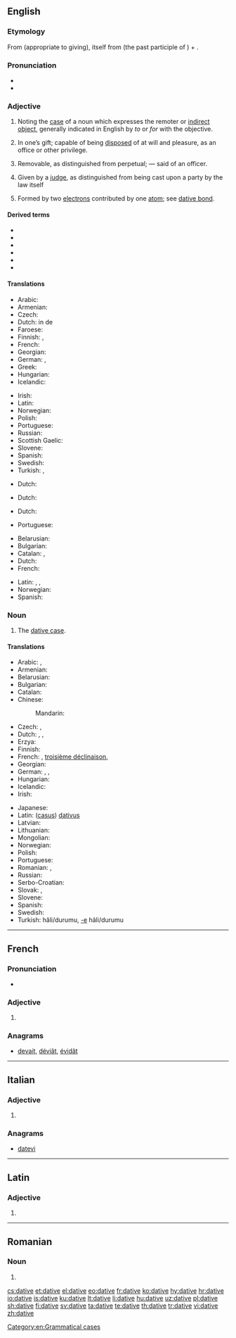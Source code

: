 ==English==

===Etymology===
{{PIE root|en|deh₃}}
From {{etyl|la|en}} {{term|dativus|lang=la}} (appropriate to giving), itself from {{term|datus|lang=la}} (the past participle of {{m|la|dō||I give}}) + {{term|-ivus||-ive|lang=la}}.

===Pronunciation===
* {{IPA|/ˈdeɪtɪv/|lang=en}}
* {{rhymes|eɪtɪv|lang=en}}

===Adjective===
{{en-adj|-}}

# {{context|grammar|lang=en}} Noting the [[case]] of a noun which expresses the remoter or [[indirect object]], generally indicated in English by ''to'' or ''for'' with the objective.
# {{context|obsolete|legal|lang=en}} In one’s gift; capable of being [[disposed]] of at will and pleasure, as an office or other privilege.
# {{context|obsolete|legal|lang=en}} Removable, as distinguished from perpetual; — said of an officer.
# {{context|obsolete|legal|lang=en}} Given by a [[judge]], as distinguished from being cast upon a party by the law itself
# {{context|science|lang=en}} Formed by two [[electron]]s contributed by one [[atom]]; see [[dative bond]].

====Derived terms====
* {{l/en|dative bond}}
* {{l/en|dative case}}
* {{l/en|dative executor}}
* {{l/en|dative of purpose}}
* {{l/en|dative sickness}}
* {{l/en|datively}}

====Translations====
{{trans-top|grammar: noting the case of noun which expresses indirect object}}
* Arabic: {{t|ar|مفعول لأجله|m|sc=Arab}}
* Armenian: {{t|hy|տրական}}
* Czech: {{t|cs|dativní}}
* Dutch: in de {{t+|nl|datief|m}}
* Faroese: {{t|fo|hvørjumfals-}}
* Finnish: {{t|fi|datiivinen}}, {{t+|fi|datiivi|alt=datiivi-}}
* French: {{t+|fr|datif|m}}
* Georgian: {{t+|ka|მიცემითი}}
* German: {{t+|de|Dativ|alt=Dativ-}}, {{t|de|dativisch}}
* Greek: {{t+|el|δοτική|f}}
* Hungarian: {{t+|hu|részeshatározó}}
* Icelandic: {{t+|is|þágufall|alt=þágufalls-}}
{{trans-mid}}
* Irish: {{t+|ga|tabharthach}}
* Latin: {{t|la|dativus|m}}
* Norwegian: {{t|no|dativ|m}}
* Polish: {{t|pl|celownikowy|m}}
* Portuguese: {{t+|pt|dativo|m}}
* Russian: {{t+|ru|дательный|tr=dátel’nyj}}
* Scottish Gaelic: {{t|gd|tabhartach}}
* Slovene: {{t+|sl|Dajalnik|m}}
* Spanish: {{t+|es|dativo|m}}
* Swedish: {{t+|sv|dativ}}
* Turkish: {{t|tr|-e hâli}}, {{t+|tr|datif}}
{{trans-bottom}}

{{trans-top|capable of being disposed of at will}}
* Dutch: {{t+|nl|begeven}}
{{trans-mid}}
{{trans-bottom}}

{{trans-top|removable}}
* Dutch: {{t|nl|afzetbaar}}
{{trans-mid}}
{{trans-bottom}}

{{trans-top|given by a judge}}
* Dutch: {{t+|nl|datief}}
{{trans-mid}}
* Portuguese: {{t+|pt|dativo|m}}
{{trans-bottom}}

{{checktrans-top}}
* Belarusian: {{t-check|be|давальны|tr=davál’ny}}
* Bulgarian: {{t-check|bg|дателен|tr=dátelen}}
* Catalan: {{t-check|ca|datiu|m}}, {{t-check|ca|dativa|f}}
* Dutch: {{t+check|nl|gever|m}}
* French: {{t+check|fr|datif|m}}
{{trans-mid}}
* Latin: {{t-check|la|dativus|m}}, {{t-check|la|dativa|f}}, {{t-check|la|dativum|n}}
* Norwegian: {{t-check|no|dativ}}
* Spanish: {{t+check|es|dativo|m}}
{{trans-bottom}}

===Noun===
{{en-noun}}

# {{context|grammar|lang=en}} The [[dative case]].

====Translations====
{{trans-top|dative case}}
* Arabic: {{t|ar|حَالةُ المَفْعُولُ لَهُ|tr=ħāltu l-mafʕūlu láhu|f}}, {{t|ar|حَالَة مِنْ حَالاَتُ النُّصْب|tr=ħāla min al-ħalātu n-núʂb|f}}
* Armenian: {{t|hy|տրական}}
* Belarusian: {{t|be|дава́льны склон|m|sc=Cyrl}}
* Bulgarian: {{t|bg|дателен падеж|m|tr=dátelen padéž|sc=Cyrl}}
* Catalan: {{t|ca|datiu|m}}
* Chinese:
*: Mandarin: {{t+|cmn|与格|sc=Hani}}
* Czech: {{t|cs|třetí pád|m}}, {{t+|cs|dativ|m}}
* Dutch: {{t+|nl|datief|m}}, {{qualifier|incompatible numbering traditions}} {{t+|nl|derde naamval|m}}, {{t|nl|vierde naamval|m}}
* Erzya: {{t|myv|максыця}}
* Finnish: {{t+|fi|datiivi}}
* French: {{t+|fr|datif|m}}, {{qualifier|incompatible numbering traditions}} [[troisième déclinaison]], {{t|fr|quatrième déclinaison}}
* Georgian: {{t+|ka|მიცემითი}}
* German: {{t+|de|Dativ|m}}, {{t+|de|Wemfall|m}}, {{t|de|dritter Fall|m}}
* Hungarian: {{t|hu|részeshatározó eset}}
* Icelandic: {{t+|is|þágufall|n}}
* Irish: {{t+|ga|tabharthach|m}}
{{trans-mid}}
* Japanese: {{t+|ja|与格|tr=[[よかく]], [[yokaku]]|sc=Jpan}}
* Latin: ([[casus]]) [[dativus]] {{g|m}}
* Latvian: {{t+|lv|datīvs|m}}
* Lithuanian: {{t+|lt|naudininkas|m}}
* Mongolian: {{t+|mn|өгөх|sc=Cyrl}}
* Norwegian: {{t|no|dativ|m}}
* Polish: {{t+|pl|celownik|m}}
* Portuguese: {{t+|pt|dativo|m}}
* Romanian: {{t+|ro|dativ|n}}, {{t|ro|caz dativ|n}}
* Russian: {{t+|ru|дательный падеж|m|tr=dátel’nyj padéž}}
* Serbo-Croatian: {{t|sh|dátīv|m}}
* Slovak: {{t|sk|tretí pád|m}}, {{t+|sk|datív|m}}
* Slovene: {{t+|sl|dajalnik|m}}
* Spanish: {{t|es|caso dativo|m}}
* Swedish: {{t+|sv|dativ}}
* Turkish: {{t+|tr|yönelme}} hâli/durumu, [[-e]] hâli/durumu
{{trans-bottom}}

[[Category:en:Grammatical cases]]

----

==French==

===Pronunciation===
* {{audio|Dative-FR.ogg|Audio|lang=fr}}

===Adjective===
{{fr-adj-form}}

# {{feminine of|datif|lang=fr}}

===Anagrams===
* [[devait|devait]], [[déviât#French|déviât]], [[évidât#French|évidât]]

----

==Italian==

===Adjective===
{{head|it|adjective form}}

# {{feminine plural of|dativo|lang=it}}

===Anagrams===
* [[datevi|datevi]]

----

==Latin==

===Adjective===
{{la-adj-form|datīve}}

# {{inflection of|datīvus||voc|m|s|lang=la}}

----

==Romanian==

===Noun===
{{head|ro|noun form}} {{g|n-p}}

# {{plural of|dativ|lang=ro}}

[[cs:dative]]
[[et:dative]]
[[el:dative]]
[[eo:dative]]
[[fr:dative]]
[[ko:dative]]
[[hy:dative]]
[[hr:dative]]
[[io:dative]]
[[is:dative]]
[[ku:dative]]
[[lt:dative]]
[[li:dative]]
[[hu:dative]]
[[uz:dative]]
[[pl:dative]]
[[sh:dative]]
[[fi:dative]]
[[sv:dative]]
[[ta:dative]]
[[te:dative]]
[[th:dative]]
[[tr:dative]]
[[vi:dative]]
[[zh:dative]]